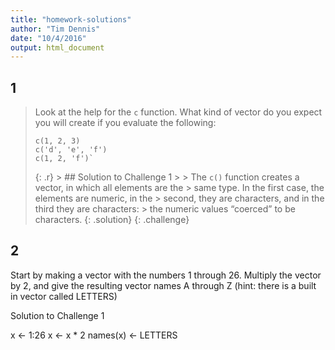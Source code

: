 ```yaml
---
title: "homework-solutions"
author: "Tim Dennis"
date: "10/4/2016"
output: html_document
---
```


## 1
>
> Look at the help for the `c` function. What kind of vector do you
> expect you will create if you evaluate the following:
> 
> ~~~
> c(1, 2, 3)
> c('d', 'e', 'f')
> c(1, 2, 'f')`
> ~~~
> {: .r}
> > ## Solution to Challenge 1
> >
> > The `c()` function creates a vector, in which all elements are the
> > same type. In the first case, the elements are numeric, in the
> > second, they are characters, and in the third they are characters:
> > the numeric values "coerced" to be characters.
> {: .solution}
{: .challenge}

## 2 

Start by making a vector with the numbers 1 through 26. Multiply the vector by 2, and give the resulting vector names A through Z (hint: there is a built in vector called LETTERS)

Solution to Challenge 1

x <- 1:26
x <- x * 2
names(x) <- LETTERS


